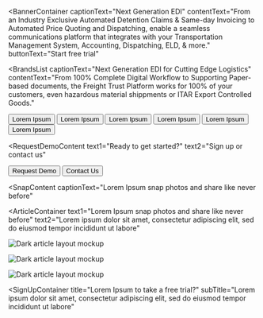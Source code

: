 

<BannerContainer 
  captionText="Next Generation EDI"
  contentText="From an Industry Exclusive Automated Detention Claims & Same-day Invoicing to Automated Price Quoting and Dispatching, enable a seamless communications platform that integrates with your Transportation Management System, Accounting, Dispatching, ELD, & more."
  buttonText="Start free trial"
>

</BannerContainer>



<BrandsList
  captionText="Next Generation EDI for Cutting Edge Logistics"
  contentText="From 100% Complete Digital Workflow to Supporting Paper-based documents, the Freight Trust Platform works for 100% of your customers, even hazardous material shippments or ITAR Export Controlled Goods."
>
  <Row>
    <Column colMd={2} colLg={2}>
      <Button kind='secondary' href="#">Lorem Ipsum</Button>
    </Column>
    <Column colMd={2} colLg={2}>
      <Button kind='secondary' href="#">Lorem Ipsum</Button>
    </Column>
    <Column colMd={2} colLg={2}>
      <Button kind='secondary' href="#">Lorem Ipsum</Button>
    </Column>
    <Column colMd={2} colLg={2}>
      <Button kind='secondary' href="#">Lorem Ipsum</Button>
    </Column>
    <Column colMd={2} colLg={2}>
      <Button kind='secondary' href="#">Lorem Ipsum</Button>
    </Column>
    <Column colMd={2} colLg={2}>
      <Button kind='secondary' href="#">Lorem Ipsum</Button>
    </Column>
  </Row>
</BrandsList>


<RequestDemoContent
  text1="Ready to get started?"
  text2="Sign up or contact us"
>
  <Button href="#" kind="secondary">
    Request Demo
  </Button>
  <Button href="#" kind="tertiary">
    Contact Us
  </Button>
</RequestDemoContent>


<SnapContent
  captionText="Lorem Ipsum snap photos and share like never before"
>
  <Row>
    <Column colSm={12} colMd={6} colLg={6}>
      <SnapCard
        heading="Lorem Ipsum"
        buttonText="Lorem Ipsum"
        content="Nemo enim ipsam voluptatem quia voluptas sit aspernatur aut odit aut fugit, sed quia consequuntur magni dolores eos qui ratione voluptatem sequi nesciunt. Neque porro quisquam est."
      />
    </Column>
    <Column colSm={12} colMd={6} colLg={6}>
      <SnapCard
        heading="Lorem Ipsum"
        buttonText="Lorem Ipsum"
        content="Nemo enim ipsam voluptatem quia voluptas sit aspernatur aut odit aut fugit, sed quia consequuntur magni dolores eos qui ratione voluptatem sequi nesciunt. Neque porro quisquam est."
      />
    </Column>
    <Column colSm={12} colMd={6} colLg={6}>
      <SnapCard
        heading="Lorem Ipsum"
        buttonText="Lorem Ipsum"
        content="Nemo enim ipsam voluptatem quia voluptas sit aspernatur aut odit aut fugit, sed quia consequuntur magni dolores eos qui ratione voluptatem sequi nesciunt. Neque porro quisquam est."
      />
    </Column>
    <Column colSm={12} colMd={6} colLg={6}>
      <SnapCard
        heading="Lorem Ipsum"
        buttonText="Lorem Ipsum"
        content="Nemo enim ipsam voluptatem quia voluptas sit aspernatur aut odit aut fugit, sed quia consequuntur magni dolores eos qui ratione voluptatem sequi nesciunt. Neque porro quisquam est."
      />
    </Column>
  </Row>
</SnapContent>


<ArticleContainer
  text1="Lorem Ipsum snap photos and share like never before"
  text2="Lorem ipsum dolor sit amet, consectetur adipiscing elit, sed do eiusmod tempor incididunt ut labore"
>
<Row>
<Column colMd={4} colLg={4}>
    <ArticleCard
      subTitle="lorem ipsum"
      title="Lorem Ipsum"
      color="dark"
      >

![Dark article layout mockup](./components/images/Article_05.png)

  </ArticleCard>
</Column>
<Column colMd={4} colLg={4}>
    <ArticleCard
      subTitle="lorem ipsum"
      title="Lorem Ipsum"
      color="dark"
      >

![Dark article layout mockup](./components/images/Article_05.png)

  </ArticleCard>
</Column>
<Column colMd={4} colLg={4}>
    <ArticleCard
      subTitle="lorem ipsum"
      title="Lorem Ipsum"
      color="dark"
      >

![Dark article layout mockup](./components/images/Article_05.png)

  </ArticleCard>
</Column>
</Row>
</ArticleContainer>


<SignUpContainer
  title="Lorem Ipsum to take a free trial?"
  subTitle="Lorem ipsum dolor sit amet, consectetur adipiscing elit, sed do eiusmod tempor incididunt ut labore"
>
</SignUpContainer>